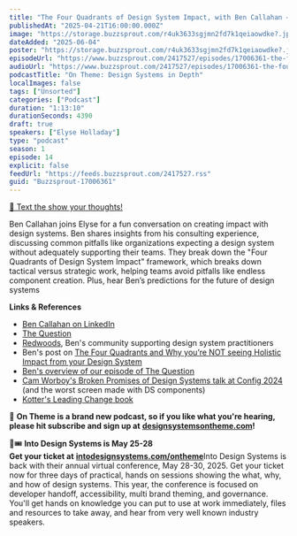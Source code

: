 ```yaml
---
title: "The Four Quadrants of Design System Impact, with Ben Callahan — #14"
publishedAt: "2025-04-21T16:00:00.000Z"
image: "https://storage.buzzsprout.com/r4uk3633sgjmn2fd7k1qeiaowdke?.jpg"
dateAdded: "2025-06-04"
poster: "https://storage.buzzsprout.com/r4uk3633sgjmn2fd7k1qeiaowdke?.jpg"
episodeUrl: "https://www.buzzsprout.com/2417527/episodes/17006361-the-four-quadrants-of-design-system-impact-with-ben-callahan-14.mp3"
audioUrl: "https://www.buzzsprout.com/2417527/episodes/17006361-the-four-quadrants-of-design-system-impact-with-ben-callahan-14.mp3"
podcastTitle: "On Theme: Design Systems in Depth"
localImages: false
tags: ["Unsorted"]
categories: ["Podcast"]
duration: "1:13:10"
durationSeconds: 4390
draft: true
speakers: ["Elyse Holladay"]
type: "podcast"
season: 1
episode: 14
explicit: false
feedUrl: "https://feeds.buzzsprout.com/2417527.rss"
guid: "Buzzsprout-17006361"
---
```

[📲 Text the show your thoughts!](https://www.buzzsprout.com/twilio/text_messages/2417527/open_sms)

Ben Callahan joins Elyse for a fun conversation on creating impact with design systems. Ben shares insights from his consulting experience, discussing common pitfalls like organizations expecting a design system without adequately supporting their teams. They break down the "Four Quadrants of Design System Impact" framework, which breaks down tactical versus strategic work, helping teams avoid pitfalls like endless component creation. Plus, hear Ben’s predictions for the future of design systems

**Links & References**

-   [Ben Callahan on LinkedIn](https://www.linkedin.com/in/bencallahan/)
-   [The Question](https://bencallahan.com/the-question)
-   [Redwoods](https://bencallahan.com/redwoods), Ben's community supporting design system practitioners
-   Ben's post on [The Four Quadrants and Why you’re NOT seeing Holistic Impact from your Design System](https://bencallahan.com/design-system-holistic-impact-2)
-   [Ben's overview of our episode of The Question](https://bencallahan.com/design-system-what-to-work-on-2)
-   [Cam Worboy's Broken Promises of Design Systems talk at Config 2024](https://www.youtube.com/watch?v=BQXTt-NZ2Bs) (and the worst screen made with DS components)
-   [Kotter's Leading Change book](https://www.kotterinc.com/methodology/8-steps/)

💖 **On Theme is a brand new podcast, so if you like what you're hearing, please hit subscribe and sign up at** [**designsystemsontheme.com**](http://designsystemsontheme.com/)**!**

🎨🎟️ **Into Design Systems is May 25-28  
Get your ticket at** [**intodesignsystems.com/ontheme**](http://intodesignsystems.com/ontheme)Into Design Systems is back with their annual virtual conference, May 28-30, 2025. Get your ticket now for three days of practical, hands on sessions showing the what, why, and how of design systems. This year, the conference is focused on developer handoff, accessibility, multi brand theming, and governance. You'll get hands on knowledge you can put to use at work immediately, files and resources to take away, and hear from very well known industry speakers.
